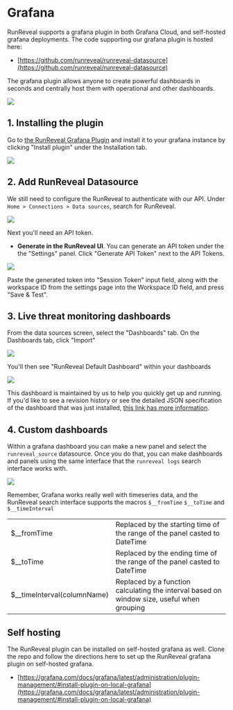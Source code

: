 # Grafana

RunReveal supports a grafana plugin in both Grafana Cloud, and self-hosted grafana deployments. The code supporting our grafana plugin is hosted here:

* [https://github.com/runreveal/runreveal-datasource](https://github.com/runreveal/runreveal-datasource)

The grafana plugin allows anyone to create powerful dashboards in seconds and centrally host them with operational and other dashboards.

<img src="/grafana-1.png"/>

## 1. Installing the plugin

Go to [the RunReveal Grafana Plugin](https://grafana.com/grafana/plugins/runreveal-runreveal-datasource/) and install it to your grafana instance by clicking "Install plugin" under the Installation tab.&#x20;

<img src="/grafana-2.png"/>

## 2. Add RunReveal Datasource

We still need to configure the RunReveal to authenticate with our API. Under `Home > Connections > Data sources`, search for RunReveal.

<img src="/grafana-3.png"/>

Next you'll need an API token.

* **Generate in the RunReveal UI**. You can generate an API token under the the "Settings" panel. Click "Generate API Token" next to the API Tokens.

<img src="/grafana-5.png"/>


Paste the generated token into "Session Token" input field, along with the workspace ID from the settings page into the Workspace ID field, and press "Save & Test".

## 3. Live threat monitoring dashboards

From the data sources screen, select the "Dashboards" tab. On the Dashboards tab, click "Import"

<img src="/grafana-6.png"/>

You'll then see "RunReveal Default Dashboard" within your dashboards

<img src="/grafana-7.png"/>

This dashboard is maintained by us to help you quickly get up and running. If you'd like to see a revision history or see the detailed JSON specification of the dashboard that was just installed, [this link has more information](https://grafana.com/grafana/dashboards/19069-runreveal-default-dashboard/?tab=revisions).

## 4. Custom dashboards

Within a grafana dashboard you can make a new panel and select the `runreveal_source` datasource. Once you do that, you can make dashboards and panels using the same interface that the `runreveal logs` search interface works with.

<img src="/grafana-8.png"/>

Remember, Grafana works really well with timeseries data, and the RunReveal search interface supports the macros `$__fromTime` `$__toTime` and `$__timeInterval`&#x20;

|                               |                                                                                            |
| ----------------------------- | ------------------------------------------------------------------------------------------ |
| $\_\_fromTime                 | Replaced by the starting time of the range of the panel casted to DateTime                 |
| $\_\_toTime                   | Replaced by the ending time of the range of the panel casted to DateTime                   |
| $\_\_timeInterval(columnName) | Replaced by a function calculating the interval based on window size, useful when grouping |

## Self hosting

The RunReveal plugin can be installed on self-hosted grafana as well. Clone the repo and follow the directions here to set up the RunReveal grafana plugin on self-hosted grafana.

* [https://grafana.com/docs/grafana/latest/administration/plugin-management/#install-plugin-on-local-grafana](https://grafana.com/docs/grafana/latest/administration/plugin-management/#install-plugin-on-local-grafana)

